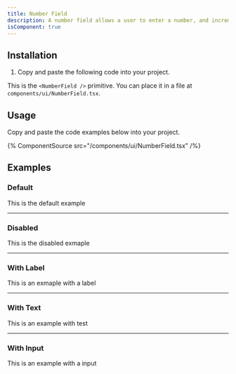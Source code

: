 ```yaml
---
title: Number Field
description: A number field allows a user to enter a number, and increment or decrement the value using stepper buttons.
isComponent: true
---
```


## Installation

1. Copy and paste the following code into your project.

This is the `<NumberField />` primitive. You can place it in a file at `components/ui/NumberField.tsx`.

## Usage

Copy and paste the code examples below into your project.

{% ComponentSource src="/components/ui/NumberField.tsx" /%}

## Examples

### Default

This is the default example

---

### Disabled

This is the disabled exmaple

---

### With Label

This is an exmaple with a label

---

### With Text

This is an example with test

---

### With Input

This is an example with a input
